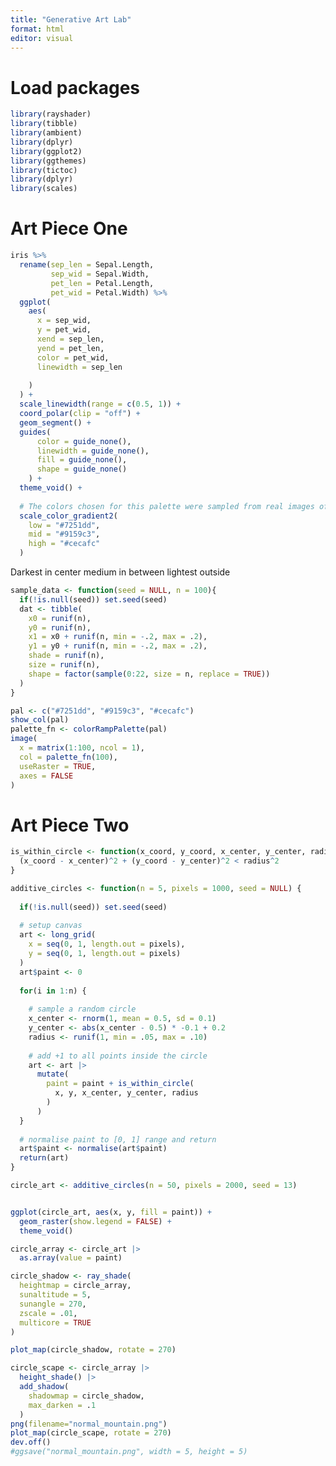 ```yaml
---
title: "Generative Art Lab"
format: html
editor: visual
---
```


# Load packages

```r
library(rayshader)
library(tibble)
library(ambient)
library(dplyr)
library(ggplot2)
library(ggthemes)
library(tictoc)
library(dplyr)
library(scales)
```

# Art Piece One

```r
iris %>% 
  rename(sep_len = Sepal.Length,
         sep_wid = Sepal.Width,
         pet_len = Petal.Length,
         pet_wid = Petal.Width) %>% 
  ggplot(
    aes(
      x = sep_wid,
      y = pet_wid,
      xend = sep_len,
      yend = pet_len,
      color = pet_wid,
      linewidth = sep_len
      
    )
  ) +
  scale_linewidth(range = c(0.5, 1)) +
  coord_polar(clip = "off") +
  geom_segment() +
  guides(
      color = guide_none(),
      linewidth = guide_none(),
      fill = guide_none(),
      shape = guide_none()
    ) +
  theme_void() +
  
  # The colors chosen for this palette were sampled from real images of each iris species
  scale_color_gradient2(
    low = "#7251dd",
    mid = "#9159c3",
    high = "#cecafc"
  ) 
```


Darkest in center
medium in between
lightest outside

```r
sample_data <- function(seed = NULL, n = 100){
  if(!is.null(seed)) set.seed(seed)
  dat <- tibble(
    x0 = runif(n),
    y0 = runif(n),
    x1 = x0 + runif(n, min = -.2, max = .2),
    y1 = y0 + runif(n, min = -.2, max = .2),
    shade = runif(n), 
    size = runif(n),
    shape = factor(sample(0:22, size = n, replace = TRUE))
  )
}
```



```r
pal <- c("#7251dd", "#9159c3", "#cecafc")
show_col(pal)
palette_fn <- colorRampPalette(pal)
image(
  x = matrix(1:100, ncol = 1), 
  col = palette_fn(100),
  useRaster = TRUE,
  axes = FALSE
)
```





# Art Piece Two

```r
is_within_circle <- function(x_coord, y_coord, x_center, y_center, radius) {
  (x_coord - x_center)^2 + (y_coord - y_center)^2 < radius^2
}

additive_circles <- function(n = 5, pixels = 1000, seed = NULL) {
  
  if(!is.null(seed)) set.seed(seed)
  
  # setup canvas
  art <- long_grid(
    x = seq(0, 1, length.out = pixels),
    y = seq(0, 1, length.out = pixels)
  )
  art$paint <- 0
  
  for(i in 1:n) {
    
    # sample a random circle
    x_center <- rnorm(1, mean = 0.5, sd = 0.1)
    y_center <- abs(x_center - 0.5) * -0.1 + 0.2 
    radius <- runif(1, min = .05, max = .10)
    
    # add +1 to all points inside the circle
    art <- art |>
      mutate(
        paint = paint + is_within_circle(
          x, y, x_center, y_center, radius
        )
      )
  }
  
  # normalise paint to [0, 1] range and return
  art$paint <- normalise(art$paint)
  return(art)
}
```


```r
circle_art <- additive_circles(n = 50, pixels = 2000, seed = 13)


ggplot(circle_art, aes(x, y, fill = paint)) +
  geom_raster(show.legend = FALSE) + 
  theme_void()
```



```r
circle_array <- circle_art |>
  as.array(value = paint) 

circle_shadow <- ray_shade(
  heightmap = circle_array,
  sunaltitude = 5, 
  sunangle = 270,
  zscale = .01,
  multicore = TRUE
)

plot_map(circle_shadow, rotate = 270)
```




```r
circle_scape <- circle_array |> 
  height_shade() |>
  add_shadow(
    shadowmap = circle_shadow,
    max_darken = .1
  )
png(filename="normal_mountain.png")
plot_map(circle_scape, rotate = 270)
dev.off()
#ggsave("normal_mountain.png", width = 5, height = 5)
```

